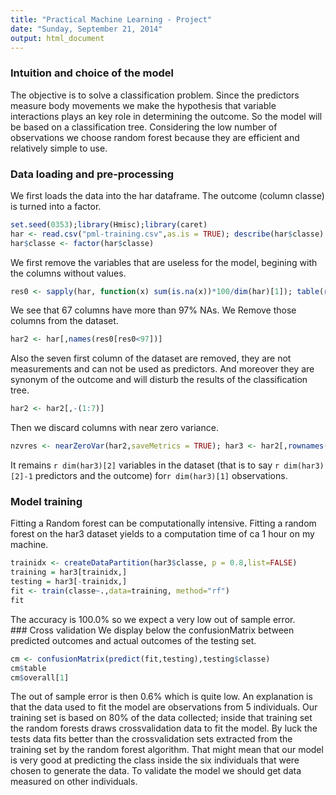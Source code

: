 ```yaml
---
title: "Practical Machine Learning - Project"
date: "Sunday, September 21, 2014"
output: html_document
---
```


### Intuition and choice of the model
The objective is to solve a classification problem. Since the predictors measure body movements we make the hypothesis that variable interactions plays an key role in determining the outcome. So the model will be based on a classification tree. Considering the low number of observations we choose random forest because they are efficient and relatively simple to use.  

### Data loading and pre-processing
We first loads the data into the har dataframe. The outcome (column classe) is turned into a factor. 
```r
set.seed(0353);library(Hmisc);library(caret)
har <- read.csv("pml-training.csv",as.is = TRUE); describe(har$classe)
har$classe <- factor(har$classe)
```
We first remove the variables that are useless for the model, begining with the columns without values. 
```r
res0 <- sapply(har, function(x) sum(is.na(x))*100/dim(har)[1]); table(round(res0,1))
```
We see that 67 columns have more than 97% NAs. We Remove those columns from the dataset.
```r
har2 <- har[,names(res0[res0<97])]
```
Also the seven first column of the dataset are removed, they are not measurements and can not be used as predictors. And moreover they are synonym of the outcome and will disturb the results of the classification tree.
```r
har2 <- har2[,-(1:7)]
```
Then we discard columns with near zero variance.
```r
nzvres <- nearZeroVar(har2,saveMetrics = TRUE); har3 <- har2[,rownames(nzvres[!nzvres$nzv,])]
```
It remains `r dim(har3)[2]` variables in the dataset (that is to say `r dim(har3)[2]-1` predictors and the outcome) for`r dim(har3)[1]` observations.

### Model training
Fitting a Random forest can be computationally intensive. Fitting a random forest on the har3 dataset yields to a computation time of ca 1 hour on my machine.
```r
trainidx <- createDataPartition(har3$classe, p = 0.8,list=FALSE)
training = har3[trainidx,]
testing = har3[-trainidx,]
fit <- train(classe~.,data=training, method="rf")
fit
```
The accuracy is 100.0% so we expect a very low out of sample error.  
### Cross validation
We display below the confusionMatrix between predicted outcomes and actual outcomes of the testing set.
```r
cm <- confusionMatrix(predict(fit,testing),testing$classe)
cm$table
cm$overall[1]
```
The out of sample error is then 0.6% which is quite low. An explanation is that the data used to fit the model are observations from 5 individuals. Our training set is based on 80% of the data collected; inside that training set the random forests draws crossvalidation data to fit the model. By luck the tests data fits better than the crossvalidation sets extracted from the training set by the random forest algorithm.
That might mean that our model is very good at predicting the class inside the six individuals that were chosen to generate the data. To validate the model we should get data measured on other individuals.

